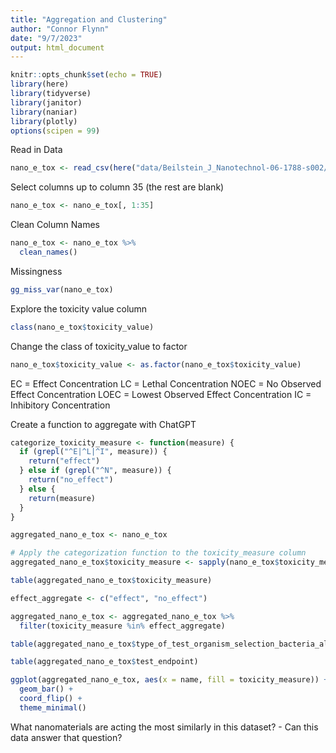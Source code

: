 ```yaml
---
title: "Aggregation and Clustering"
author: "Connor Flynn"
date: "9/7/2023"
output: html_document
---
```


```r
knitr::opts_chunk$set(echo = TRUE)
library(here)
library(tidyverse)
library(janitor)
library(naniar)
library(plotly)
options(scipen = 99)
```

Read in Data

```r
nano_e_tox <- read_csv(here("data/Beilstein_J_Nanotechnol-06-1788-s002/NanoE-Tox-database.csv"))
```

Select columns up to column 35 (the rest are blank)

```r
nano_e_tox <- nano_e_tox[, 1:35]
```

Clean Column Names

```r
nano_e_tox <- nano_e_tox %>% 
  clean_names()
```

Missingness 

```r
gg_miss_var(nano_e_tox)
```


Explore the toxicity value column

```r
class(nano_e_tox$toxicity_value)
```

Change the class of toxicity_value to factor

```r
nano_e_tox$toxicity_value <- as.factor(nano_e_tox$toxicity_value)
```


EC = Effect Concentration
LC = Lethal Concentration
NOEC = No Observed Effect Concentration
LOEC = Lowest Observed Effect Concentration
IC = Inhibitory Concentration


Create a function to aggregate with ChatGPT

```r
categorize_toxicity_measure <- function(measure) {
  if (grepl("^E|^L|^I", measure)) {
    return("effect")
  } else if (grepl("^N", measure)) {
    return("no_effect")
  } else {
    return(measure)
  }
}
```


```r
aggregated_nano_e_tox <- nano_e_tox

# Apply the categorization function to the toxicity_measure column
aggregated_nano_e_tox$toxicity_measure <- sapply(nano_e_tox$toxicity_measure, categorize_toxicity_measure)
```


```r
table(aggregated_nano_e_tox$toxicity_measure)
```
```r
effect_aggregate <- c("effect", "no_effect")

aggregated_nano_e_tox <- aggregated_nano_e_tox %>% 
  filter(toxicity_measure %in% effect_aggregate)
```


```r
table(aggregated_nano_e_tox$type_of_test_organism_selection_bacteria_algae_crustacean_protozoa_fish_earthworm_other)
```



```r
table(aggregated_nano_e_tox$test_endpoint)
```



```r
ggplot(aggregated_nano_e_tox, aes(x = name, fill = toxicity_measure)) +
  geom_bar() +
  coord_flip() +
  theme_minimal()
```


What nanomaterials are acting the most similarly in this dataset? 
- Can this data answer that question?
